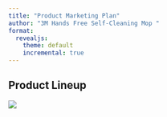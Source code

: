 ```yaml
---
title: "Product Marketing Plan"
author: "3M Hands Free Self-Cleaning Mop "
format: 
  revealjs:
    theme: default
    incremental: true   
---
```


## Product Lineup

::: {.fragment .fade-in}
![](/Marketing/images/3M_Lineup.png){.absolute bottom="200" left="50" right="50"}
:::
